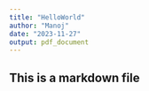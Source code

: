 ```yaml
---
title: "HelloWorld"
author: "Manoj"
date: "2023-11-27"
output: pdf_document
---
```

## This is a markdown file